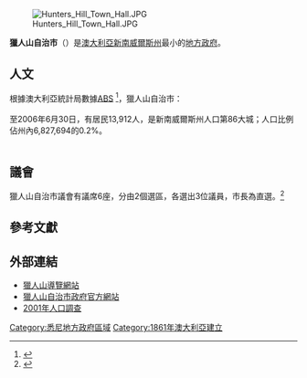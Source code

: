 {{NoteTA
|G1=Country
}}
{{Infobox Australian Place | type = lga 
| name     = 獵人山自治市
| state    = nsw
| image    = Hunters Hill lga sydney.png
| caption  = 
| pop = 13199
| pop_year = {{CensusAU|2016}}
| pop_footnotes =<ref name="Census2016">{{Census 2016 AUS|id=LGA17420 |name=The Hills Shire (A)|accessdate=2017-07-05|quick=on}}</ref>
| density  = 
| area     = 5.7
| est      = 
| seat     = 獵人山
| mayor    = Mark Bennett
| region   = [[悉尼|雪梨]]
| logo     = 
| url      = http://www.huntershill.nsw.gov.au/
| stategov = 蘭科夫
| fedgov   = [[北悉尼_(澳大利亞國會選區)|北悉尼]]
| near-nw  = [[萊德市|萊德市]]
| near-n   = [[蘭科夫自治市|蘭科夫自治市]]
| near-ne  = 蘭科夫自治市
| near-e   = [[北悉尼議會|北悉尼議會]]
| near-w   = [[萊德市|萊德市]]
| near-sw  = [[加拿大灣市|加拿大灣市]]
| near-s   = 加拿大灣市
| near-se  = [[萊卡特自治市|萊卡特自治市]]
}}
[[File:Hunters_Hill_Town_Hall.JPG|thumb]]

'''獵人山自治市'''（{{lang-en|Municipality of Hunter's Hill}}）是[[澳大利亞|澳大利亞]][[新南威爾斯州|新南威爾斯州]]最小的[[地方政府區域|地方政府]]。

== 人文 ==
根據澳大利亞統計局數據[http://www.abs.gov.au ABS] {{Wayback|url=http://www.abs.gov.au/ |date=20110223171605 }}<ref>{{cite web 
  | publisher = [[Australian_Bureau_of_Statistics|Australian Bureau of Statistics]] 
  | title = Regional Population Growth, Australia, 2005-06 (catalogue no.: 3218.0) 
  | url = http://abs.gov.au 
  | accessdate = 2007-03-12 
  | archive-date = 2011-06-29 
  | archive-url = https://web.archive.org/web/20110629070252/http://www.abs.gov.au/ 
  | dead-url = no 
  }}</ref>，獵人山自治市：
<br /><br />
至2006年6月30日，有居民13,912人，是新南威爾斯州人口第86大城；人口比例佔州內6,827,694的0.2%。<br /><br />

== 議會 ==
獵人山自治市議會有議席6座，分由2個選區，各選出3位議員，市長為直選。<ref name=EC>{{cite web|url = http://www.lg.elections.nsw.gov.au/LGE2008/result.Hunters_Hill.html|title = Hunters Hill Municipal Council|work = 2008 Election results|publisher = Electoral Commission NSW|accessdate = 2009-06-17|archive-date = 2009-09-21|archive-url = https://web.archive.org/web/20090921160835/http://www.lg.elections.nsw.gov.au/LGE2008/result.Hunters_Hill.html|dead-url = yes}}</ref> 

== 參考文獻 ==
{{Reflist}}

== 外部連結 ==
* [http://www.huntershill.com.au/ 獵人山導覽網站] {{Wayback|url=http://www.huntershill.com.au/ |date=20210322115335 }}
* [http://www.huntershill.nsw.gov.au/ 獵人山自治市政府官方網站] {{Wayback|url=http://www.huntershill.nsw.gov.au/ |date=20210415164602 }}
* [http://www.abs.gov.au/ausstats/abs@census.nsf/Lookup2001Census/D8F02E1776195B22CA256BBE0083B9D1 2001年人口調查] {{Wayback|url=http://www.abs.gov.au/ausstats/abs@census.nsf/Lookup2001Census/D8F02E1776195B22CA256BBE0083B9D1 |date=20160304054207 }}

{{Sydney regions}}

{{coord|33|49|S|151|08|E|display=title|region:AU_type:adm2nd_source:dewiki}}

{{DEFAULTSORT:Municipality of Hunter's Hill}}
[[Category:悉尼地方政府區域|Category:悉尼地方政府區域]]
[[Category:1861年澳大利亞建立|Category:1861年澳大利亞建立]]